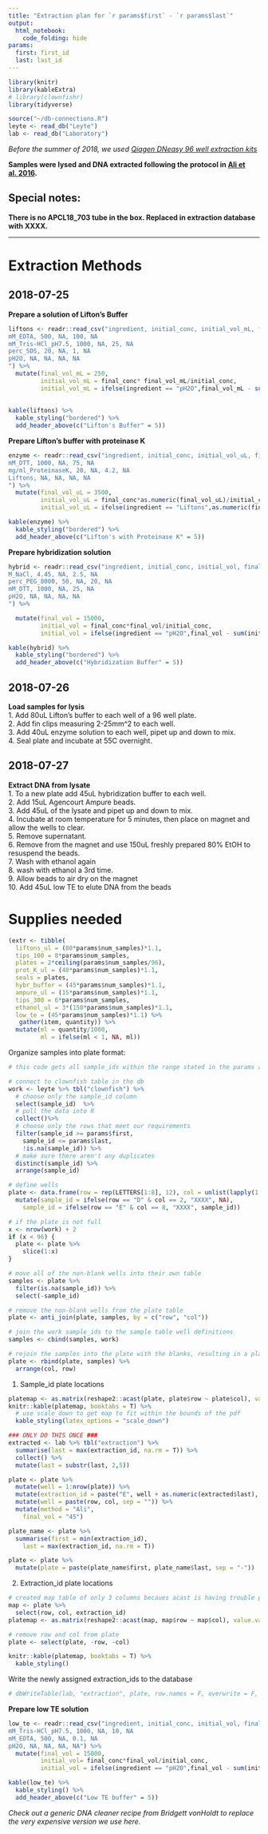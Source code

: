 ```yaml
---
title: "Extraction plan for `r params$first` - `r params$last`"
output:
  html_notebook:
    code_folding: hide
params:
  first: first_id
  last: last_id
---
```

```r
library(knitr)
library(kableExtra)
# library(clownfishr)
library(tidyverse)

source("~/db-connections.R")
leyte <- read_db("Leyte")
lab <- read_db("Laboratory")
```
*Before the summer of 2018, we used [Qiagen DNeasy 96 well extraction kits](01_extract_qiagen.nb.html)*

**Samples were lysed and DNA extracted following the protocol in [Ali et al. 2016](https://doi.org/10.1534/genetics.115.183665).**

## Special notes:  
**There is no APCL18_703 tube in the box.  Replaced in extraction database with XXXX.**  

_________  


# Extraction Methods


## 2018-07-25
**Prepare a solution of Lifton's Buffer**
```r
liftons <- readr::read_csv("ingredient, initial_conc, initial_vol_mL, final_conc, final_vol_mL
mM_EDTA, 500, NA, 100, NA
mM_Tris-HCl_pH7.5, 1000, NA, 25, NA
perc_SDS, 20, NA, 1, NA
pH2O, NA, NA, NA, NA
") %>% 
  mutate(final_vol_mL = 250, 
         initial_vol_mL = final_conc* final_vol_mL/initial_conc,
         initial_vol_mL = ifelse(ingredient == "pH2O",final_vol_mL - sum(initial_vol_mL, na.rm = T), initial_vol_mL))
 
         
kable(liftons) %>%
  kable_styling("bordered") %>%
  add_header_above(c("Lifton's Buffer" = 5))
```

**Prepare Lifton's buffer with proteinase K**
```r
enzyme <- readr::read_csv("ingredient, initial_conc, initial_vol_uL, final_conc, final_vol_uL
mM_DTT, 1000, NA, 75, NA
mg/ml_ProteinaseK, 20, NA, 4.2, NA
Liftons, NA, NA, NA, NA
") %>% 
  mutate(final_vol_uL = 3500, 
         initial_vol_uL = final_conc*as.numeric(final_vol_uL)/initial_conc, 
         initial_vol_uL = ifelse(ingredient == "Liftons",as.numeric(final_vol_uL) - sum(initial_vol_uL, na.rm = T), initial_vol_uL))

kable(enzyme) %>%
  kable_styling("bordered") %>%
  add_header_above(c("Lifton's with Proteinase K" = 5))
```
**Prepare hybridization solution**
```r
hybrid <- readr::read_csv("ingredient, initial_conc, initial_vol, final_conc, final_vol
M_NaCl, 4.45, NA, 2.5, NA
perc_PEG_8000, 50, NA, 20, NA
mM_DTT, 1000, NA, 25, NA
pH2O, NA, NA, NA, NA
") %>% 

  mutate(final_vol = 15000,
         initial_vol = final_conc*final_vol/initial_conc, 
         initial_vol = ifelse(ingredient == "pH2O",final_vol - sum(initial_vol, na.rm = T), initial_vol))

kable(hybrid) %>%
  kable_styling("bordered") %>%
  add_header_above(c("Hybridization Buffer" = 5))
```


## 2018-07-26
**Load samples for lysis**  
1. Add 80uL Lifton's buffer to each well of a 96 well plate.  
2. Add fin clips measuring 2-25mm^2 to each well.  
3. Add 40uL enzyme solution to each well, pipet up and down to mix.  
4. Seal plate and incubate at 55C overnight.  
  

## 2018-07-27  
**Extract DNA from lysate**  
1. To a new plate add 45uL hybridization buffer to each well.  
2. Add 15uL Agencourt Ampure beads.  
3. Add 45uL of the lysate and pipet up and down to mix.  
4. Incubate at room temperature for 5 minutes, then place on magnet and allow the wells to clear.  
5.  Remove supernatant.  
6. Remove from the magnet and use 150uL freshly prepared 80% EtOH to resuspend the beads.  
7. Wash with ethanol again  
8. wash with ethanol a 3rd time.  
9. Allow beads to air dry on the magnet   
10. Add 45uL low TE to elute DNA from the beads  

# Supplies needed
```r
(extr <- tibble(
  liftons_ul = (80*params$num_samples)*1.1,
  tips_100 = 8*params$num_samples,
  plates = 2*ceiling(params$num_samples/96),
  prot_K_ul = (40*params$num_samples)*1.1,
  seals = plates,
  hybr_buffer = (45*params$num_samples)*1.1,
  ampure_ul = (15*params$num_samples)*1.1,
  tips_300 = 6*params$num_samples,
  ethanol_ul = 3*(150*params$num_samples)*1.1,
  low_te = (45*params$num_samples)*1.1) %>% 
   gather(item, quantity)) %>% 
  mutate(ml = quantity/1000, 
         ml = ifelse(ml < 1, NA, ml))
```


Organize samples into plate format: 

```r
# this code gets all sample_ids within the range stated in the params above.

# connect to clownfish table in the db
work <- leyte %>% tbl("clownfish") %>%
  # choose only the sample_id column
  select(sample_id)  %>% 
  # pull the data into R
  collect()%>% 
  # choose only the rows that meet our requirements
  filter(sample_id >= params$first, 
    sample_id <= params$last, 
    !is.na(sample_id)) %>% 
  # make sure there aren't any duplicates
  distinct(sample_id) %>% 
  arrange(sample_id)

# define wells
plate <- data.frame(row = rep(LETTERS[1:8], 12), col = unlist(lapply(1:12, rep, 8))) %>% 
  mutate(sample_id = ifelse(row == "D" & col == 2, "XXXX", NA), 
    sample_id = ifelse(row == "E" & col == 8, "XXXX", sample_id))

# if the plate is not full
x <- nrow(work) + 2
if (x < 96) {
  plate <- plate %>% 
    slice(1:x)
}

# move all of the non-blank wells into their own table
samples <- plate %>% 
  filter(is.na(sample_id)) %>% 
  select(-sample_id)

# remove the non-blank wells from the plate table
plate <- anti_join(plate, samples, by = c("row", "col"))

# join the work sample_ids to the sample table well definitions
samples <- cbind(samples, work)

# rejoin the samples into the plate with the blanks, resulting in a plate of defined wells for samples and blanks.
plate <- rbind(plate, samples) %>% 
  arrange(col, row)

```
1. Sample_id plate locations
```r
platemap <- as.matrix(reshape2::acast(plate, plate$row ~ plate$col), value.var = plate$sample_id)
knitr::kable(platemap, booktabs = T) %>% 
  # use scale_down to get map to fit within the bounds of the pdf
  kable_styling(latex_options = "scale_down")
```
```r
### ONLY DO THIS ONCE ###
extracted <- lab %>% tbl("extraction") %>% 
  summarise(last = max(extraction_id, na.rm = T)) %>% 
  collect() %>% 
  mutate(last = substr(last, 2,5))

plate <- plate %>% 
  mutate(well = 1:nrow(plate)) %>% 
  mutate(extraction_id = paste("E", well + as.numeric(extracted$last), sep = "")) %>% 
  mutate(well = paste(row, col, sep = "")) %>% 
  mutate(method = "Ali", 
    final_vol = "45")

plate_name <- plate %>% 
  summarise(first = min(extraction_id), 
    last = max(extraction_id, na.rm = T))

plate <- plate %>% 
  mutate(plate = paste(plate_name$first, plate_name$last, sep = "-"))
```
2. Extraction_id plate locations
```r
# created map table of only 3 columns becaues acast is having trouble parsing out which columns to use
map <- plate %>%
  select(row, col, extraction_id)
platemap <- as.matrix(reshape2::acast(map, map$row ~ map$col), value.var = map$extraction_id)

# remove row and col from plate
plate <- select(plate, -row, -col)

knitr::kable(platemap, booktabs = T) %>% 
  kable_styling()

```
Write the newly assigned extraction_ids to the database
```r

# dbWriteTable(lab, "extraction", plate, row.names = F, overwrite = F, append = T)

```



**Prepare low TE solution**
```r
low_te <- readr::read_csv("ingredient, initial_conc, initial_vol, final_conc, final_vol
mM_Tris-HCl_pH7.5, 1000, NA, 10, NA
mM_EDTA, 500, NA, 0.1, NA
pH2O, NA, NA, NA, NA") %>% 
  mutate(final_vol = 15000, 
         initial_vol= final_conc*final_vol/initial_conc, 
         initial_vol = ifelse(ingredient == "pH2O",final_vol - sum(initial_vol, na.rm = T), initial_vol))

kable(low_te) %>%
  kable_styling() %>%
  add_header_above(c("Low TE buffer" = 5))
```

*Check out a generic DNA cleaner recipe from Bridgett vonHoldt to replace the very expensive version we use here.*

